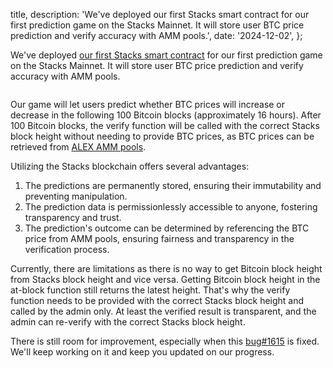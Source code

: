 

  title,
  description: 'We\'ve deployed our first Stacks smart contract for our first prediction game on the Stacks Mainnet. It will store user BTC price prediction and verify accuracy with AMM pools.',
  date: '2024-12-02',
};

We've deployed [our first Stacks smart contract](https://explorer.hiro.so/txid/SPGW94RBCYZNTV42XX57YZSHWZNKY9HYZJNYV8NR.augurrank-btc-v1?chain=mainnet) for our first prediction game on the Stacks Mainnet. It will store user BTC price prediction and verify accuracy with AMM pools.

<Image src={fcImage} alt="" priority={true} />

Our game will let users predict whether BTC prices will increase or decrease in the following 100 Bitcoin blocks (approximately 16 hours). After 100 Bitcoin blocks, the verify function will be called with the correct Stacks block height without needing to provide BTC prices, as BTC prices can be retrieved from [ALEX AMM pools](https://app.alexlab.co/pool).

Utilizing the Stacks blockchain offers several advantages:

1. The predictions are permanently stored, ensuring their immutability and preventing manipulation.
2. The prediction data is permissionlessly accessible to anyone, fostering transparency and trust.
3. The prediction's outcome can be determined by referencing the BTC price from AMM pools, ensuring fairness and transparency in the verification process.

Currently, there are limitations as there is no way to get Bitcoin block height from Stacks block height and vice versa. Getting Bitcoin block height in the at-block function still returns the latest height. That's why the verify function needs to be provided with the correct Stacks block height and called by the admin only. At least the verified result is transparent,  and the admin can re-verify with the correct Stacks block height.

There is still room for improvement, especially when this [bug#1615](https://github.com/hirosystems/clarinet/issues/1615) is fixed. We'll keep working on it and keep you updated on our progress.
